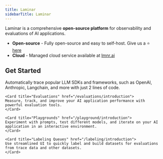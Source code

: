 ```yaml
---
title: Laminar
sidebarTitle: Laminar
---
```


Laminar is a comprehensive **open-source platform** for observability and evaluations of AI applications.

- **Open-source** - Fully open-source and easy to self-host. Give us a ⭐ [here](https://github.com/lmnr-ai/lmnr)
- **Cloud** - Managed cloud service available at [lmnr.ai](https://lmnr.ai)

## Get Started

<Columns>
    <Card title="Tracing" href="/tracing/introduction">
    Automatically trace popular LLM SDKs and frameworks, such as OpenAI, Anthropic, Langchain, and more with just 2 lines of code.
    </Card>

    <Card title="Evaluations" href="/evaluations/introduction">
    Measure, track, and improve your AI application performance with powerful evaluation tools.
    </Card>

    <Card title="Playgrounds" href="/playground/introduction">
    Experiment with prompts, test different models, and iterate on your AI application in an interactive environment.
    </Card>

    <Card title="Labeling Queues" href="/labeling/introduction">
    Use streamlined UI to quickly label and build datasets for evaluations from trace data and other datasets.
    </Card>
</Columns>